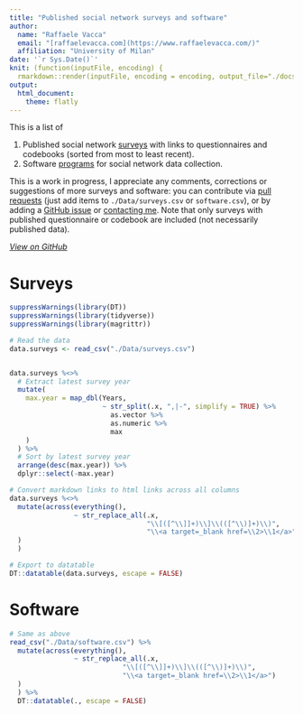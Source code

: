 ```yaml
---
title: "Published social network surveys and software"
author: 
  name: "Raffaele Vacca"
  email: "[raffaelevacca.com](https://www.raffaelevacca.com/)"
  affiliation: "University of Milan"
date: '`r Sys.Date()`'
knit: (function(inputFile, encoding) {
  rmarkdown::render(inputFile, encoding = encoding, output_file="./docs/index.html") })
output: 
  html_document:
    theme: flatly
---
```


<base target="_top"/>

This is a list of 

1. Published social network [surveys](#surveys) with links to questionnaires and codebooks (sorted from most to least recent).
2. Software [programs](#software) for social network data collection. 

This is a work in progress, I appreciate any comments, corrections or suggestions of more surveys and software: you can contribute via [pull requests](https://github.com/raffaelevacca/Open-social-network-surveys) (just add items to `./Data/surveys.csv` or `software.csv`), or by adding a [GitHub issue](https://github.com/raffaelevacca/Open-social-network-surveys) or [contacting me](https://www.raffaelevacca.com/). Note that only surveys with published questionnaire or codebook are included (not necessarily published data).

_[View on GitHub](https://github.com/raffaelevacca/Open-social-network-surveys)_
  
# Surveys

```r
suppressWarnings(library(DT))
suppressWarnings(library(tidyverse))
suppressWarnings(library(magrittr))

# Read the data
data.surveys <- read_csv("./Data/surveys.csv")


data.surveys %<>%
  # Extract latest survey year
  mutate(
    max.year = map_dbl(Years, 
                       ~ str_split(.x, ",|-", simplify = TRUE) %>%
                         as.vector %>%
                         as.numeric %>%
                         max
    )
  ) %>%
  # Sort by latest survey year
  arrange(desc(max.year)) %>%
  dplyr::select(-max.year)

# Convert markdown links to html links across all columns
data.surveys %<>%
  mutate(across(everything(),
                ~ str_replace_all(.x,
                                  "\\[([^\\]]+)\\]\\(([^\\)]+)\\)",
                                  "\\<a target=_blank href=\\2>\\1</a>")
  )
  )

# Export to datatable
DT::datatable(data.surveys, escape = FALSE)
```

# Software

```r
# Same as above
read_csv("./Data/software.csv") %>%
  mutate(across(everything(),
                ~ str_replace_all(.x,
                            "\\[([^\\]]+)\\]\\(([^\\)]+)\\)",
                            "\\<a target=_blank href=\\2>\\1</a>")
  )
  ) %>%
  DT::datatable(., escape = FALSE)
```